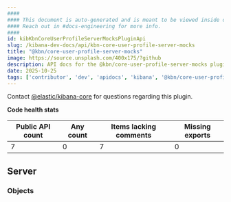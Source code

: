 ```yaml
---
####
#### This document is auto-generated and is meant to be viewed inside our experimental, new docs system.
#### Reach out in #docs-engineering for more info.
####
id: kibKbnCoreUserProfileServerMocksPluginApi
slug: /kibana-dev-docs/api/kbn-core-user-profile-server-mocks
title: "@kbn/core-user-profile-server-mocks"
image: https://source.unsplash.com/400x175/?github
description: API docs for the @kbn/core-user-profile-server-mocks plugin
date: 2025-10-25
tags: ['contributor', 'dev', 'apidocs', 'kibana', '@kbn/core-user-profile-server-mocks']
---
```




Contact [@elastic/kibana-core](https://github.com/orgs/elastic/teams/kibana-core) for questions regarding this plugin.

**Code health stats**

| Public API count  | Any count | Items lacking comments | Missing exports |
|-------------------|-----------|------------------------|-----------------|
| 7 | 0 | 7 | 0 |

## Server

### Objects
<DocDefinitionList data={kbnCoreUserProfileServerMocksObj.server.objects}/>

